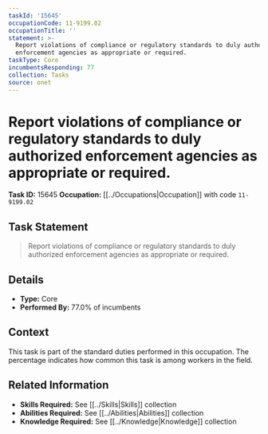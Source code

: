 ```yaml
---
taskId: '15645'
occupationCode: 11-9199.02
occupationTitle: ''
statement: >-
  Report violations of compliance or regulatory standards to duly authorized
  enforcement agencies as appropriate or required.
taskType: Core
incumbentsResponding: 77
collection: Tasks
source: onet
---
```

# Report violations of compliance or regulatory standards to duly authorized enforcement agencies as appropriate or required.

**Task ID:** 15645
**Occupation:** [[../Occupations|Occupation]] with code `11-9199.02`

## Task Statement

> Report violations of compliance or regulatory standards to duly authorized enforcement agencies as appropriate or required.

## Details

- **Type:** Core
- **Performed By:** 77.0% of incumbents

## Context

This task is part of the standard duties performed in this occupation. The percentage indicates how common this task is among workers in the field.

## Related Information

- **Skills Required:** See [[../Skills|Skills]] collection
- **Abilities Required:** See [[../Abilities|Abilities]] collection
- **Knowledge Required:** See [[../Knowledge|Knowledge]] collection
